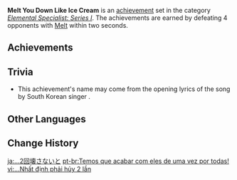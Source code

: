 {{Achievement Set Infobox
|primogems    = {{Achievement/Primogems|Melt You Down Like Ice Cream}}
|total        = {{Achievement/Total|Melt You Down Like Ice Cream}}
|category     = Elemental Specialist: Series I
}}
'''Melt You Down Like Ice Cream''' is an [[achievement]] set in the category ''[[Elemental Specialist: Series I]]''. The achievements are earned by defeating 4 opponents with [[Melt]] within two seconds.

==Achievements==
{{Achievements by Category Table|Melt You Down Like Ice Cream}}
<!--
==Notes==
-->
==Trivia==
* This achievement's name may come from the opening lyrics of the song {{w|Ice Cream (Hyuna song)|Ice Cream}} by South Korean singer {{w|Hyuna}}.

==Other Languages==
{{Other Languages
|en      = Melt You Down Like Ice Cream
|zhs     = …必须毁灭两次
|zhs_rm  = ...Bìxū Huǐmiè Liǎng Cì
|zht     = …必須毀滅兩次
|zht_rm  = ...Bìxū Huǐmiè Liǎng Cì
|zh_tl   = ...Must Be Destroyed Twice
|ja      = …2回壊さないと
|ja_rm   = ...Nikai Kowasanai to
|ja_tl   = ...Must Destroy Twice
|ko      = …파멸시키고 말겠어
|ko_tl   = ...Must Destroy
|es      = ¡Hay que acabar con ellos dos veces!
|es_tl   = You Have to Kill Them Twice!
|fr      = Complètement fondus
|fr_tl   = Completely Melted
|ru      = Двойное оттаивание
|ru_tl   = Double Melting Down
|th      = ...ทำลายให้วอดวาย
|th_rm   = 
|th_tl   = 
|vi      = ...Nhất định phải hủy 2 lần
|vi_tl   = ...Definitely Must Destroy 2 Times
|de      = Vernichtung mal zwei
|de_tl   = Annihilation Times Two
|id      = Meleleh Seperti Es Krim
|id_tl   = Melt Like Ice Cream
|pt      = Temos que acabar com eles de uma vez por todas!
|pt_tl   = 
|tr      = Dondurma Gibi Erisinler
|tr_tl   = Like Ice Cream They Melt
|it      = Ti sciolgo come un cono gelato
|it_tl   = 
}}

==Change History==
{{Change History|1.0}}
<!--
==References==
{{Reflist}}
-->

[[ja:…2回壊さないと]]
[[pt-br:Temos que acabar com eles de uma vez por todas!]]
[[vi:...Nhất định phải hủy 2 lần]]
